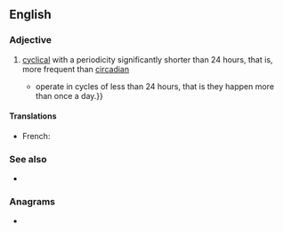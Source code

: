 ==English==

===Adjective===
{{en-adj|-}}

# [[cyclical]] with a periodicity significantly shorter than 24 hours, that is, more frequent than [[circadian]]
#* {{quote-text|en|year=1999|author=Evie Bentley|title=Awareness: Biorhythms, Sleep and Dreaming|page=15|passage='''Ultradian''' rhythms {{...}} operate in cycles of less than 24 hours, that is they happen more than once a day.}}

====Translations====
{{trans-top}}
* French: {{t+|fr|ultradien}}
{{trans-mid}}
{{trans-bottom}}

===See also===
* {{l|en|infradian}}

===Anagrams===
* {{anagrams|en|a=aadilnrtu|dinatural}}